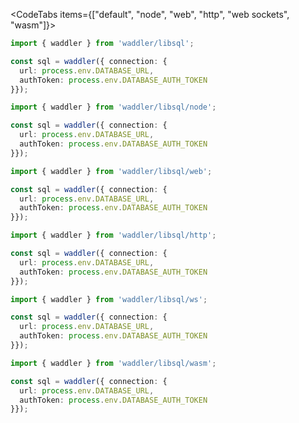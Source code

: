 
<CodeTabs items={["default", "node", "web", "http", "web sockets", "wasm"]}>
```typescript copy
import { waddler } from 'waddler/libsql';

const sql = waddler({ connection: {
  url: process.env.DATABASE_URL, 
  authToken: process.env.DATABASE_AUTH_TOKEN 
}});
```
```typescript copy
import { waddler } from 'waddler/libsql/node';

const sql = waddler({ connection: {
  url: process.env.DATABASE_URL, 
  authToken: process.env.DATABASE_AUTH_TOKEN 
}});
```
```typescript copy
import { waddler } from 'waddler/libsql/web';

const sql = waddler({ connection: {
  url: process.env.DATABASE_URL, 
  authToken: process.env.DATABASE_AUTH_TOKEN 
}});
```
```typescript copy
import { waddler } from 'waddler/libsql/http';

const sql = waddler({ connection: {
  url: process.env.DATABASE_URL, 
  authToken: process.env.DATABASE_AUTH_TOKEN 
}});
```
```typescript copy
import { waddler } from 'waddler/libsql/ws';

const sql = waddler({ connection: {
  url: process.env.DATABASE_URL, 
  authToken: process.env.DATABASE_AUTH_TOKEN 
}});
```
```typescript copy
import { waddler } from 'waddler/libsql/wasm';

const sql = waddler({ connection: {
  url: process.env.DATABASE_URL, 
  authToken: process.env.DATABASE_AUTH_TOKEN 
}});
```
</CodeTabs>